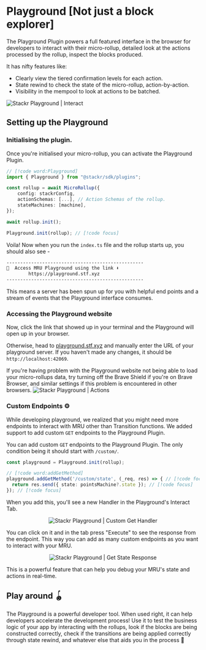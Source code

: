 
# Playground [Not just a block explorer]

The Playground Plugin powers a full featured interface in the browser for developers to interact with their micro-rollup, detailed look at the actions processed by the rollup, inspect the blocks produced.

It has nifty features like:
- Clearly view the tiered confirmation levels for each action. 
- State rewind to check the state of the micro-rollup, action-by-action. 
- Visibility in the mempool to look at actions to be batched. 


<img src="/assets/playground-interact.png" alt="Stackr Playground | Interact" />


## Setting up the Playground


### Initialising the plugin.
Once you're initialised your micro-rollup, you can activate the Playground Plugin. 

```ts [index.ts]
// [!code word:Playground]
import { Playground } from "@stackr/sdk/plugins";

const rollup = await MicroRollup({
    config: stackrConfig,
    actionSchemas: [...], // Action Schemas of the rollup.
    stateMachines: [machine],
});

await rollup.init();

Playground.init(rollup); // [!code focus]
```

Voila! Now when you run the `index.ts` file and the rollup starts up, you should also see -
```bash 
--------------------------------------------------
🛝  Access MRU Playground using the link ⬇️
        https://playground.stf.xyz
--------------------------------------------------
```

This means a server has been spun up for you with helpful end points and a stream of events that the Playground interface consumes.

### Accessing the Playground website

Now, click the link that showed up in your terminal and the Playground will open up in your browser. 

Otherwise, head to [playground.stf.xyz](https://playground.stf.xyz) and manually enter the URL of your playground server. If you haven't made any changes, it should be `http://localhost:42069`.

<Callout type="info">
If you're having problem with the Playground website not being able to load your micro-rollups data, try turning off the Brave Shield if you're on Brave Browser, and similar settings if this problem is encountered in other browsers.
</Callout>

<img src="/assets/playground-action.png" alt="Stackr Playground | Actions" />

### Custom Endpoints ⚙️

While developing playground, we realized that you might need more endpoints to interact with MRU other than Transition functions. We added support to add custom `GET` endpoints to the Playground Plugin. 

You can add custom `GET` endpoints to the Playground Plugin. The only condition being it should start with `/custom/`.


```ts [index.ts]
const playground = Playground.init(rollup);

// [!code word:addGetMethod]
playground.addGetMethod('/custom/state', (_req, res) => { // [!code focus]
  return res.send({ state: pointsMachine?.state }); // [!code focus]
}); // [!code focus]
```

When you add this, you'll see a new Handler in the Playground's Interact Tab.

<center>
    <img src="/assets/get-handler.png" width={320} alt="Stackr Playground | Custom Get Handler" />
</center>

You can click on it and in the tab press "Execute" to see the response from the endpoint.
This way you can add as many custom endpoints as you want to interact with your MRU.

<center>
    <img src="/assets/get-response.png" width={512} alt="Stackr Playground | Get State Response" />
</center>

This is a powerful feature that can help you debug your MRU's state and actions in real-time.

## Play around 🪀
The Playground is a powerful developer tool. When used right, it can help developers accelerate the development process! Use it to test the business logic of your app by interacting with the rollups, look if the blocks are being constructed correctly, check if the transitions are being applied correctly through state rewind, and whatever else that aids you in the process 🤝